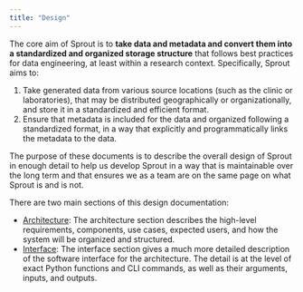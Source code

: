 ```yaml
---
title: "Design"
---
```


The core aim of Sprout is to **take data and metadata and convert them
into a standardized and organized storage structure** that follows best
practices for data engineering, at least within a research context.
Specifically, Sprout aims to:

1.  Take generated data from various source locations (such as the
    clinic or laboratories), that may be distributed geographically or
    organizationally, and store it in a standardized and efficient
    format.
2.  Ensure that metadata is included for the data and organized following a
    standardized format, in a way that explicitly and programmatically
    links the metadata to the data.

The purpose of these documents is to describe the overall design of
Sprout in enough detail to help us develop Sprout in a way
that is maintainable over the long term and that ensures we as a team
are on the same page on what Sprout is and is not.

There are two main sections of this design documentation:

-   [Architecture](architecture/index.qmd): The architecture section
    describes the high-level requirements, components, use cases,
    expected users, and how the system will be organized and structured.
-   [Interface](interface/index.qmd): The interface section gives a
    much more detailed description of the software interface for the
    architecture. The detail is at the level of exact Python functions
    and CLI commands, as well as their arguments, inputs, and outputs.
